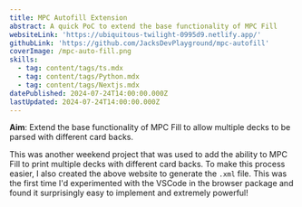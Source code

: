 ```yaml
---
title: MPC Autofill Extension
abstract: A quick PoC to extend the base functionality of MPC Fill
websiteLink: 'https://ubiquitous-twilight-0995d9.netlify.app/'
githubLink: 'https://github.com/JacksDevPlayground/mpc-autofill'
coverImage: /mpc-auto-fill.png
skills:
  - tag: content/tags/ts.mdx
  - tag: content/tags/Python.mdx
  - tag: content/tags/Nextjs.mdx
datePublished: 2024-07-24T14:00:00.000Z
lastUpdated: 2024-07-24T14:00:00.000Z
---
```


**Aim**: Extend the base functionality of MPC Fill to allow multiple decks to be parsed with different card backs.

This was another weekend project that was used to add the ability to MPC Fill to print multiple decks with different card backs. To make this process easier, I also created the above website to generate the `.xml` file. This was the first time I'd experimented with the VSCode in the browser package and found it surprisingly easy to implement and extremely powerful!
